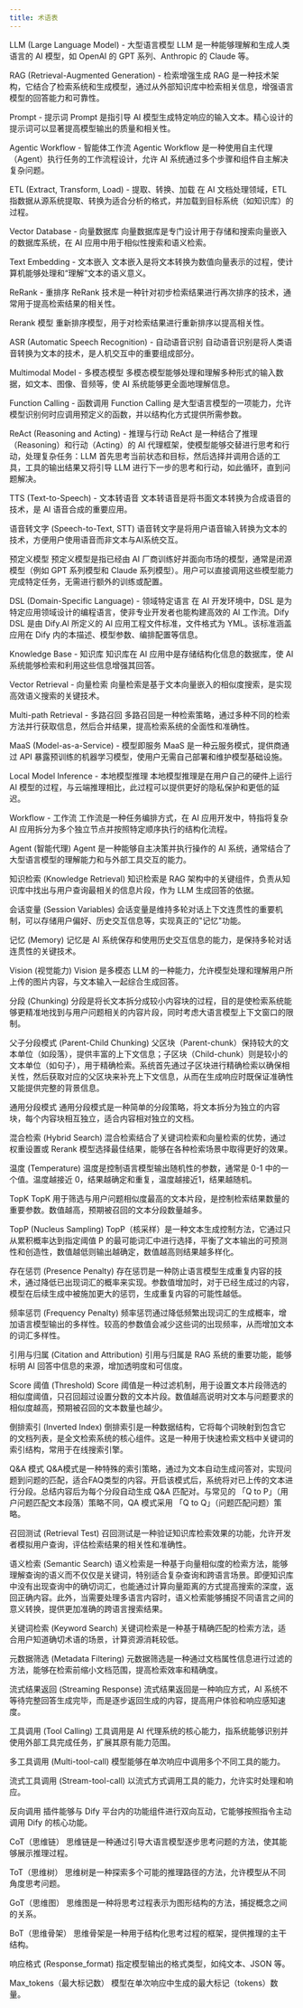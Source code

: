 ```yaml
---
title: 术语表
---
```


LLM (Large Language Model) - 大型语言模型
LLM 是一种能够理解和生成人类语言的 AI 模型，如 OpenAI 的 GPT 系列、Anthropic 的 Claude 等。

RAG (Retrieval-Augmented Generation) - 检索增强生成
RAG 是一种技术架构，它结合了检索系统和生成模型，通过从外部知识库中检索相关信息，增强语言模型的回答能力和可靠性。

Prompt - 提示词
Prompt 是指引导 AI 模型生成特定响应的输入文本。精心设计的提示词可以显著提高模型输出的质量和相关性。

Agentic Workflow - 智能体工作流
Agentic Workflow 是一种使用自主代理（Agent）执行任务的工作流程设计，允许 AI 系统通过多个步骤和组件自主解决复杂问题。

ETL (Extract, Transform, Load) - 提取、转换、加载
在 AI 文档处理领域，ETL 指数据从源系统提取、转换为适合分析的格式，并加载到目标系统（如知识库）的过程。

Vector Database - 向量数据库
向量数据库是专门设计用于存储和搜索向量嵌入的数据库系统，在 AI 应用中用于相似性搜索和语义检索。

Text Embedding - 文本嵌入
文本嵌入是将文本转换为数值向量表示的过程，使计算机能够处理和“理解”文本的语义意义。

ReRank - 重排序
ReRank 技术是一种针对初步检索结果进行再次排序的技术，通常用于提高检索结果的相关性。

Rerank 模型
重新排序模型，用于对检索结果进行重新排序以提高相关性。

ASR (Automatic Speech Recognition) - 自动语音识别
自动语音识别是将人类语音转换为文本的技术，是人机交互中的重要组成部分。

Multimodal Model - 多模态模型
多模态模型能够处理和理解多种形式的输入数据，如文本、图像、音频等，使 AI 系统能够更全面地理解信息。

Function Calling - 函数调用
Function Calling 是大型语言模型的一项能力，允许模型识别何时应调用预定义的函数，并以结构化方式提供所需参数。

ReAct (Reasoning and Acting) - 推理与行动
ReAct 是一种结合了推理（Reasoning）和行动（Acting）的 AI 代理框架，使模型能够交替进行思考和行动，处理复杂任务：LLM 首先思考当前状态和目标，然后选择并调用合适的工具，工具的输出结果又将引导 LLM 进行下一步的思考和行动，如此循环，直到问题解决。

TTS (Text-to-Speech) - 文本转语音
文本转语音是将书面文本转换为合成语音的技术，是 AI 语音合成的重要应用。

语音转文字 (Speech-to-Text, STT)
语音转文字是将用户语音输入转换为文本的技术，方便用户使用语音而非文本与AI系统交互。

预定义模型
预定义模型是指已经由 AI 厂商训练好并面向市场的模型，通常是闭源模型（例如 GPT 系列模型和 Claude 系列模型）。用户可以直接调用这些模型能力完成特定任务，无需进行额外的训练或配置。

DSL (Domain-Specific Language) - 领域特定语言
在 AI 开发环境中，DSL 是为特定应用领域设计的编程语言，使非专业开发者也能构建高效的 AI 工作流。Dify DSL 是由 Dify.Al 所定义的 Al 应用工程文件标准，文件格式为 YML。该标准涵盖应用在 Dify 内的本描述、模型参数、编排配置等信息。

Knowledge Base - 知识库
知识库在 AI 应用中是存储结构化信息的数据库，使 AI 系统能够检索和利用这些信息增强其回答。

Vector Retrieval - 向量检索
向量检索是基于文本向量嵌入的相似度搜索，是实现高效语义搜索的关键技术。
 
Multi-path Retrieval - 多路召回
多路召回是一种检索策略，通过多种不同的检索方法并行获取信息，然后合并结果，提高检索系统的全面性和准确性。

MaaS (Model-as-a-Service) - 模型即服务
MaaS 是一种云服务模式，提供商通过 API 暴露预训练的机器学习模型，使用户无需自己部署和维护模型基础设施。

Local Model Inference - 本地模型推理
本地模型推理是在用户自己的硬件上运行 AI 模型的过程，与云端推理相比，此过程可以提供更好的隐私保护和更低的延迟。

Workflow - 工作流
工作流是一种任务编排方式，在 AI 应用开发中，特指将复杂 AI 应用拆分为多个独立节点并按照特定顺序执行的结构化流程。

Agent (智能代理)
Agent 是一种能够自主决策并执行操作的 AI 系统，通常结合了大型语言模型的理解能力和与外部工具交互的能力。

知识检索 (Knowledge Retrieval)
知识检索是 RAG 架构中的关键组件，负责从知识库中找出与用户查询最相关的信息片段，作为 LLM 生成回答的依据。

会话变量 (Session Variables)
会话变量是维持多轮对话上下文连贯性的重要机制，可以存储用户偏好、历史交互信息等，实现真正的"记忆"功能。

记忆 (Memory)
记忆是 AI 系统保存和使用历史交互信息的能力，是保持多轮对话连贯性的关键技术。

Vision (视觉能力)
Vision 是多模态 LLM 的一种能力，允许模型处理和理解用户所上传的图片内容，与文本输入一起综合生成回答。

分段 (Chunking)
分段是将长文本拆分成较小内容块的过程，目的是使检索系统能够更精准地找到与用户问题相关的内容片段，同时考虑大语言模型上下文窗口的限制。

父子分段模式 (Parent-Child Chunking)
父区块（Parent-chunk）保持较大的文本单位（如段落），提供丰富的上下文信息；子区块（Child-chunk）则是较小的文本单位（如句子），用于精确检索。系统首先通过子区块进行精确检索以确保相关性，然后获取对应的父区块来补充上下文信息，从而在生成响应时既保证准确性又能提供完整的背景信息。

通用分段模式
通用分段模式是一种简单的分段策略，将文本拆分为独立的内容块，每个内容块相互独立，适合内容相对独立的文档。

混合检索 (Hybrid Search)
混合检索结合了关键词检索和向量检索的优势，通过权重设置或 Rerank 模型选择最佳结果，能够在各种检索场景中取得更好的效果。

温度 (Temperature)
温度是控制语言模型输出随机性的参数，通常是 0-1 中的一个值。温度越接近 0，结果越确定和重复，温度越接近1，结果越随机。

TopK
TopK 用于筛选与用户问题相似度最高的文本片段，是控制检索结果数量的重要参数。数值越高，预期被召回的文本分段数量越多。

TopP (Nucleus Sampling)
TopP（核采样）是一种文本生成控制方法，它通过只从累积概率达到指定阈值 P 的最可能词汇中进行选择，平衡了文本输出的可预测性和创造性，数值越低则输出越确定，数值越高则结果越多样化。

存在惩罚 (Presence Penalty)
存在惩罚是一种防止语言模型生成重复内容的技术，通过降低已出现词汇的概率来实现。参数值增加时，对于已经生成过的内容，模型在后续生成中被施加更大的惩罚，生成重复内容的可能性越低。

频率惩罚 (Frequency Penalty)
频率惩罚通过降低频繁出现词汇的生成概率，增加语言模型输出的多样性。较高的参数值会减少这些词的出现频率，从而增加文本的词汇多样性。

引用与归属 (Citation and Attribution)
引用与归属是 RAG 系统的重要功能，能够标明 AI 回答中信息的来源，增加透明度和可信度。

Score 阈值 (Threshold)
Score 阈值是一种过滤机制，用于设置文本片段筛选的相似度阈值，只召回超过设置分数的文本片段。数值越高说明对文本与问题要求的相似度越高，预期被召回的文本数量也越少。

倒排索引 (Inverted Index)
倒排索引是一种数据结构，它将每个词映射到包含它的文档列表，是全文检索系统的核心组件。这是一种用于快速检索文档中关键词的索引结构，常用于在线搜索引擎。

Q&A 模式
Q&A模式是一种特殊的索引策略，通过为文本自动生成问答对，实现问题到问题的匹配，适合FAQ类型的内容。开启该模式后，系统将对已上传的文本进行分段。总结内容后为每个分段自动生成 Q&A 匹配对。与常见的 「Q to P」（用户问题匹配文本段落）策略不同，QA 模式采用 「Q to Q」（问题匹配问题）策略。

召回测试 (Retrieval Test)
召回测试是一种验证知识库检索效果的功能，允许开发者模拟用户查询，评估检索结果的相关性和准确性。

语义检索 (Semantic Search)
语义检索是一种基于向量相似度的检索方法，能够理解查询的语义而不仅仅是关键词，特别适合复杂查询和跨语言场景。即便知识库中没有出现查询中的确切词汇，也能通过计算向量距离的方式提高搜索的深度，返回正确内容。此外，当需要处理多语言内容时，语义检索能够捕捉不同语言之间的意义转换，提供更加准确的跨语言搜索结果。

关键词检索 (Keyword Search)
关键词检索是一种基于精确匹配的检索方法，适合用户知道确切术语的场景，计算资源消耗较低。

元数据筛选 (Metadata Filtering)
元数据筛选是一种通过文档属性信息进行过滤的方法，能够在检索前缩小文档范围，提高检索效率和精确度。

流式结果返回 (Streaming Response)
流式结果返回是一种响应方式，AI 系统不等待完整回答生成完毕，而是逐步返回生成的内容，提高用户体验和响应感知速度。

工具调用 (Tool Calling)
工具调用是 AI 代理系统的核心能力，指系统能够识别并使用外部工具完成任务，扩展其原有能力范围。

多工具调用 (Multi-tool-call)
模型能够在单次响应中调用多个不同工具的能力。

流式工具调用 (Stream-tool-call)
以流式方式调用工具的能力，允许实时处理和响应。

反向调用
插件能够与 Dify 平台内的功能组件进行双向互动，它能够按照指令主动调用 Dify 的核心功能。

CoT（思维链）
思维链是一种通过引导大语言模型逐步思考问题的方法，使其能够展示推理过程。

ToT（思维树）
思维树是一种探索多个可能的推理路径的方法，允许模型从不同角度思考问题。

GoT（思维图）
思维图是一种将思考过程表示为图形结构的方法，捕捉概念之间的关系。

BoT（思维骨架）
思维骨架是一种用于结构化思考过程的框架，提供推理的主干结构。

响应格式 (Response_format)
指定模型输出的格式类型，如纯文本、JSON 等。

Max_tokens（最大标记数）
模型在单次响应中生成的最大标记（tokens）数量。